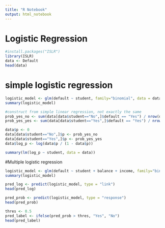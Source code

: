 ```yaml
---
title: "R Notebook"
output: html_notebook
---
```


# Logistic Regression

```r
#install.packages("ISLR")
library(ISLR)
data <- Default
head(data)

```

# simple logistic regression
```r
logistic_model <- glm(default ~ student, family="binomial", data = data)
summary(logistic_model)
```



```r
#construct from simple linear regression, not exactly the same
prob_yes_no <- sum(data[data$student=="No",]$default == "Yes") / nrow(data[data$student=="No",])
prob_yes_yes <- sum(data[data$student=="Yes",]$default == "Yes") / nrow(data[data$student=="Yes",])

data$p <- 0
data[data$student=="No",]$p <- prob_yes_no
data[data$student=="Yes",]$p <- prob_yes_yes
data$log_p <- log(data$p / (1 - data$p))

summary(lm(log_p ~ student, data = data))
```


#Multiple logistic regression
```r
logistic_model <- glm(default ~ student + balance + income, family="binomial", data = data)
summary(logistic_model)
```


```r
pred_log <- predict(logistic_model, type = "link")
head(pred_log)
```


```r
pred_prob <- predict(logistic_model, type = "response")
head(pred_prob)
```


```r
thres <- 0.5
pred_label <- ifelse(pred_prob > thres, "Yes", "No")
head(pred_label)
```



















